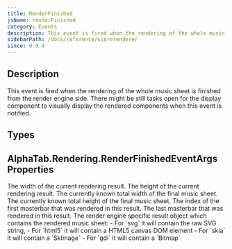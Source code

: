 ```yaml
---
title: RenderFinished
jsName: renderFinished
category: Events
description: This event is fired when the rendering of the whole music sheet is finished.
sidebarPath: /docs/reference/scorerenderer
since: 0.9.4
---
```



## Description
This event is fired when the rendering of the whole music sheet is finished from the render engine side. There might be still tasks open for
the display component to visually display the rendered components when this event is notified. 

<EventDescription metadata={metadata} />

## Types

<TypeTable>
    <TypeRow type="net" name="Action<AlphaTab.Rendering.RenderFinishedEventArgs>" />    
    <TypeRow type="js" name="function(e)" />    
</TypeTable>

## AlphaTab.Rendering.RenderFinishedEventArgs Properties

<ParameterTable>
    <ParameterRow platform="all" name="width" type="number">
        The width of the current rendering result.
    </ParameterRow>
    <ParameterRow platform="all" name="height" type="number">
        The height of the current rendering result.
    </ParameterRow>
    <ParameterRow platform="all" name="totalWidth" type="number">
        The currently known total width of the final music sheet. 
    </ParameterRow>
    <ParameterRow platform="all" name="totalHeight" type="number">
        The currently known total height of the final music sheet.
    </ParameterRow>
    <ParameterRow platform="all" name="firstMasterBarIndex" type="number">
        The index of the first masterbar that was rendered in this result.
    </ParameterRow>
    <ParameterRow platform="all" name="lastMasterBarIndex" type="number">
        The last masterbar that was rendered in this result.
    </ParameterRow>
    <ParameterRow platform="all" name="renderResult" type="unknown/object">
        The render engine specific result object which contains the rendered music sheet:
        - For `svg` it will contain the raw SVG string, 
        - For `html5` it will contain a HTML5 canvas DOM element
        - For `skia` it will contain a `SkImage`
        - For `gdi` it will contain a `Bitmap`
    </ParameterRow>
</ParameterTable>